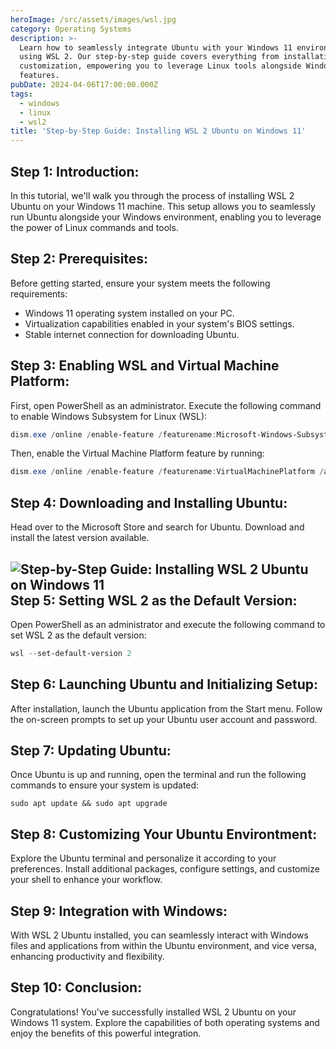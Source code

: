 ```yaml
---
heroImage: /src/assets/images/wsl.jpg
category: Operating Systems
description: >-
  Learn how to seamlessly integrate Ubuntu with your Windows 11 environment
  using WSL 2. Our step-by-step guide covers everything from installation to
  customization, empowering you to leverage Linux tools alongside Windows
  features.
pubDate: 2024-04-06T17:00:00.000Z
tags:
  - windows
  - linux
  - wsl2
title: 'Step-by-Step Guide: Installing WSL 2 Ubuntu on Windows 11'
---
```


## Step 1: Introduction:

In this tutorial, we'll walk you through the process of installing WSL 2 Ubuntu on your Windows 11 machine. This setup allows you to seamlessly run Ubuntu alongside your Windows environment, enabling you to leverage the power of Linux commands and tools.

## Step 2: Prerequisites:

Before getting started, ensure your system meets the following requirements:

- Windows 11 operating system installed on your PC.
- Virtualization capabilities enabled in your system's BIOS settings.
- Stable internet connection for downloading Ubuntu.

## Step 3: Enabling WSL and Virtual Machine Platform:

First, open PowerShell as an administrator. Execute the following command to enable Windows Subsystem for Linux (WSL):

```powershell
dism.exe /online /enable-feature /featurename:Microsoft-Windows-Subsystem-Linux /all /norestart
```

Then, enable the Virtual Machine Platform feature by running:

```powershell
dism.exe /online /enable-feature /featurename:VirtualMachinePlatform /all /norestart
```

## Step 4: Downloading and Installing Ubuntu:

Head over to the Microsoft Store and search for Ubuntu. Download and install the latest version available.

## ![Step-by-Step Guide: Installing WSL 2 Ubuntu on Windows 11](/src/assets/images/Screenshot_3.png 'ubuntu on windows store')Step 5: Setting WSL 2 as the Default Version:

Open PowerShell as an administrator and execute the following command to set WSL 2 as the default version:

```powershell
wsl --set-default-version 2
```

## Step 6: Launching Ubuntu and Initializing Setup:

After installation, launch the Ubuntu application from the Start menu. Follow the on-screen prompts to set up your Ubuntu user account and password.

## Step 7: Updating Ubuntu:

Once Ubuntu is up and running, open the terminal and run the following commands to ensure your system is updated:

```shell
sudo apt update && sudo apt upgrade
```

## Step 8: Customizing Your Ubuntu Environtment:

Explore the Ubuntu terminal and personalize it according to your preferences. Install additional packages, configure settings, and customize your shell to enhance your workflow.

## Step 9: Integration with Windows:

With WSL 2 Ubuntu installed, you can seamlessly interact with Windows files and applications from within the Ubuntu environment, and vice versa, enhancing productivity and flexibility.

## Step 10: Conclusion:

Congratulations! You've successfully installed WSL 2 Ubuntu on your Windows 11 system. Explore the capabilities of both operating systems and enjoy the benefits of this powerful integration.
